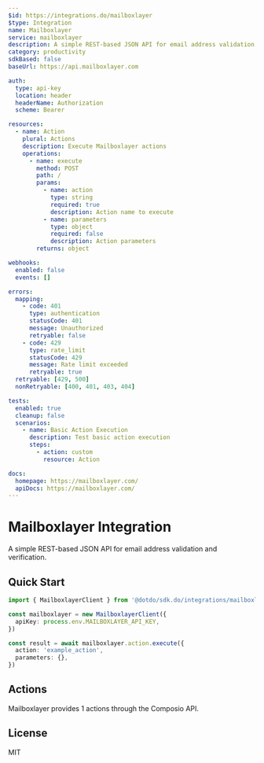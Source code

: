 ```yaml
---
$id: https://integrations.do/mailboxlayer
$type: Integration
name: Mailboxlayer
service: mailboxlayer
description: A simple REST-based JSON API for email address validation and verification.
category: productivity
sdkBased: false
baseUrl: https://api.mailboxlayer.com

auth:
  type: api-key
  location: header
  headerName: Authorization
  scheme: Bearer

resources:
  - name: Action
    plural: Actions
    description: Execute Mailboxlayer actions
    operations:
      - name: execute
        method: POST
        path: /
        params:
          - name: action
            type: string
            required: true
            description: Action name to execute
          - name: parameters
            type: object
            required: false
            description: Action parameters
        returns: object

webhooks:
  enabled: false
  events: []

errors:
  mapping:
    - code: 401
      type: authentication
      statusCode: 401
      message: Unauthorized
      retryable: false
    - code: 429
      type: rate_limit
      statusCode: 429
      message: Rate limit exceeded
      retryable: true
  retryable: [429, 500]
  nonRetryable: [400, 401, 403, 404]

tests:
  enabled: true
  cleanup: false
  scenarios:
    - name: Basic Action Execution
      description: Test basic action execution
      steps:
        - action: custom
          resource: Action

docs:
  homepage: https://mailboxlayer.com/
  apiDocs: https://mailboxlayer.com/
---
```


# Mailboxlayer Integration

A simple REST-based JSON API for email address validation and verification.

## Quick Start

```typescript
import { MailboxlayerClient } from '@dotdo/sdk.do/integrations/mailboxlayer'

const mailboxlayer = new MailboxlayerClient({
  apiKey: process.env.MAILBOXLAYER_API_KEY,
})

const result = await mailboxlayer.action.execute({
  action: 'example_action',
  parameters: {},
})
```

## Actions

Mailboxlayer provides 1 actions through the Composio API.

## License

MIT
